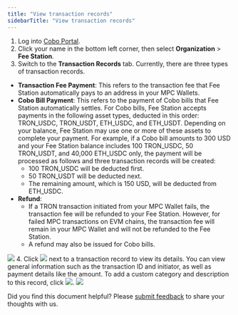 ```yaml
---
title: "View transaction records"
sidebarTitle: "View transaction records"
---
```


1. Log into [Cobo Portal](https://portal.cobo.com/login).
2. Click your name in the bottom left corner, then select **Organization** > **Fee Station**.
3. Switch to the **Transaction Records** tab. Currently, there are three types of transaction records.
- **Transaction Fee Payment**: This refers to the transaction fee that Fee Station automatically pays to an address in your MPC Wallets.
- **Cobo Bill Payment**: This refers to the payment of Cobo bills that Fee Station automatically settles. For Cobo bills, Fee Station accepts payments in the following asset types, deducted in this order: TRON_USDC, TRON_USDT, ETH_USDC, and ETH_USDT. Depending on your balance, Fee Station may use one or more of these assets to complete your payment. For example, if a Cobo bill amounts to 300 USD and your Fee Station balance includes 100 TRON_USDC, 50 TRON_USDT, and 40,000 ETH_USDC only, the payment will be processed as follows and three transaction records will be created:
    - 100 TRON_USDC will be deducted first.
    - 50 TRON_USDT will be deducted next.
    - The remaining amount, which is 150 USD, will be deducted from ETH_USDC.
- **Refund**:
    - If a TRON transaction initiated from your MPC Wallet fails, the transaction fee will be refunded to your Fee Station. However, for failed MPC transactions on EVM chains, the transaction fee will remain in your MPC Wallet and will not be refunded to the Fee Station.
    - A refund may also be issued for Cobo bills.
<img src="/en/images/fee-station/4.png" className="screenshot_full_screen"/>
4. Click <img src="/en/images/fee-station/view2.svg" className="icon"></img> next to a transaction record to view its details. You can view general information such as the transaction ID and initiator, as well as payment details like the amount. To add a custom category and description to this record, click <img src="/en/images/fee-station/edit.svg" className="icon"></img>.
<img src="/en/images/fee-station/3.png" className="screenshot_modal"/>

<Tip>Did you find this document helpful? Please [submit feedback](https://forms.zohopublic.com/cobo/form/DocumentFeedbackForm/formperma/QvLOhxJv1_JMsJ-1dleZ8Itb_7rzN-LtgvsDdxosoVI) to share your thoughts with us.</Tip>